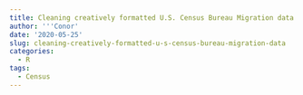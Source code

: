```yaml
---
title: Cleaning creatively formatted U.S. Census Bureau Migration data
author: '''Conor'
date: '2020-05-25'
slug: cleaning-creatively-formatted-u-s-census-bureau-migration-data
categories:
  - R
tags:
  - Census
---
```

